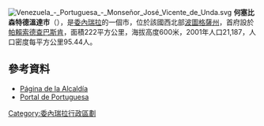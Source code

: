 [[Image:Venezuela_-_Portuguesa_-_Monseñor_José_Vicente_de_Unda.svg|right]]
'''何塞比森特德溫達市'''（{{lang-es|Municipio Monseñor José Vicente de Unda}}），是[[委內瑞拉|委內瑞拉]]的一個市，位於該國西北部[[波圖格薩州|波圖格薩州]]，首府設於[[帕賴索德查巴斯肯|帕賴索德查巴斯肯]]，面積222平方公里，海拔高度600米，2001年人口21,187，人口密度每平方公里95.44人。

==參考資料==
* [http://monsenorjosevicenteunda-portuguesa.gob.ve/portal-alcaldias/ Página de la Alcaldía]{{dead link|date=2017年11月 |bot=InternetArchiveBot |fix-attempted=yes }}
* [http://www.estadoportuguesa.com.ve/municipio_unda.html Portal de Portuguesa]{{Wayback|url=http://www.estadoportuguesa.com.ve/municipio_unda.html |date=20070315193959 }}

{{Venezuela-geo-stub}}
[[Category:委內瑞拉行政區劃|Category:委內瑞拉行政區劃]]